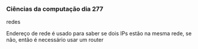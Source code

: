 




### Ciências da computação dia 277

redes

Endereço de rede é usado para saber se dois IPs estão na mesma rede, se
não, então é necessário usar um router


